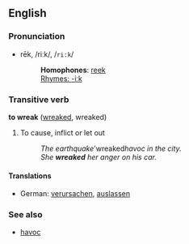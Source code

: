 ==English==
                                                                                                                            
===Pronunciation===
*rēk, /riːk/, /<tt>ri:k</tt>/
*:'''Homophones''': [[reek]]
*:[[Rhymes:English:-iːk|Rhymes: -iːk]]

=== Transitive verb ===
'''to wreak''' ([[wreaked]], wreaked)

# To cause, inflict or let out
#: ''The earthquake '''wreaked'' havoc in the city.''
#: ''She '''wreaked''' her anger on his car.''

==== Translations ====
*German: [[verursachen]], [[auslassen]]

===See also===
*[[havoc]]